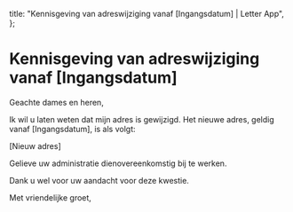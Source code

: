   title: "Kennisgeving van adreswijziging vanaf [Ingangsdatum] | Letter App",
};

# Kennisgeving van adreswijziging vanaf [Ingangsdatum]

Geachte dames en heren,

Ik wil u laten weten dat mijn adres is gewijzigd. Het nieuwe adres, geldig vanaf [Ingangsdatum], is als volgt:

[Nieuw adres]

Gelieve uw administratie dienovereenkomstig bij te werken.

Dank u wel voor uw aandacht voor deze kwestie.

Met vriendelijke groet,
